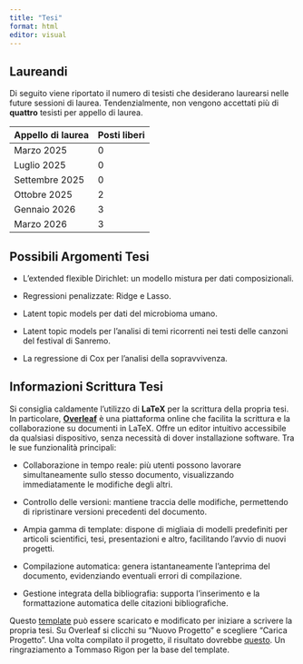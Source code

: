 ---
title: "Tesi"
format: html
editor: visual
---

## Laureandi

Di seguito viene riportato il numero di tesisti che desiderano laurearsi nelle future sessioni di laurea. Tendenzialmente, non vengono accettati più di **quattro** tesisti per appello di laurea.

| Appello di laurea | Posti liberi |
|-------------------|--------------|
| Marzo 2025        | 0            |
| Luglio 2025       | 0            |
| Settembre 2025    | 0            |
| Ottobre 2025      | 2            |
| Gennaio 2026      | 3            |
| Marzo 2026        | 3            |

## Possibili Argomenti Tesi

-   L'extended flexible Dirichlet: un modello mistura per dati composizionali.

-   Regressioni penalizzate: Ridge e Lasso.

-   Latent topic models per dati del microbioma umano.

-   Latent topic models per l'analisi di temi ricorrenti nei testi delle canzoni del festival di Sanremo.

-   La regressione di Cox per l'analisi della sopravvivenza.

## Informazioni Scrittura Tesi

Si consiglia caldamente l'utilizzo di [**LaTeX**]{.text-primary} per la scrittura della propria tesi. In particolare, [**Overleaf**](www.overleaf.com) è una piattaforma online che facilita la scrittura e la collaborazione su documenti in LaTeX. Offre un editor intuitivo accessibile da qualsiasi dispositivo, senza necessità di dover installazione software. Tra le sue funzionalità principali:

-   [Collaborazione]{.text-primary} in tempo reale: più utenti possono lavorare simultaneamente sullo stesso documento, visualizzando immediatamente le modifiche degli altri.

-   Controllo delle versioni: mantiene traccia delle modifiche, permettendo di ripristinare versioni precedenti del documento.

-   Ampia gamma di [template]{.text-primary}: dispone di migliaia di modelli predefiniti per articoli scientifici, tesi, presentazioni e altro, facilitando l'avvio di nuovi progetti.

-   Compilazione automatica: genera istantaneamente l'anteprima del documento, evidenziando eventuali errori di compilazione.

-   Gestione integrata della [bibliografia]{.text-primary}: supporta l'inserimento e la formattazione automatica delle citazioni bibliografiche.

Questo [template](files/Template_Tesi.zip) può essere scaricato e modificato per iniziare a scrivere la propria tesi. Su Overleaf si clicchi su "Nuovo Progetto" e scegliere "Carica Progetto". Una volta compilato il progetto, il risultato dovrebbe [questo](files/Template_Tesi.pdf). Un ringraziamento a Tommaso Rigon per la base del template.
